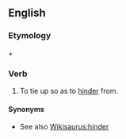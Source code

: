 ==English==

===Etymology===
{{etyl|la}} {{term|lang=la|ab}} + {{term|lang=la|ligatus|tr=past participle of ''[[ligare]]''||to tie}}

===Verb===
{{en-verb|abligat|es}}

# {{obsolete}} To tie up so as to [[hinder]] from.

====Synonyms====
* See also [[Wikisaurus:hinder]]
{{anagrams:en/aabegilt}}